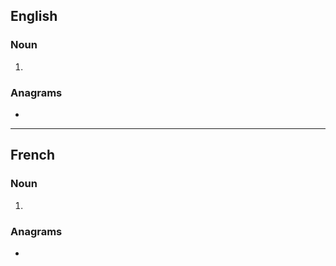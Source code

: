 ==English==

===Noun===
{{head|en|noun form}}

# {{plural of|en|valence}}

===Anagrams===
* {{anagrams|en|a=aceelnsv|enclaves}}

----

==French==

===Noun===
{{head|fr|noun form|g=f}}

# {{plural of|fr|valence}}

===Anagrams===
* {{l|fr|enclaves}}